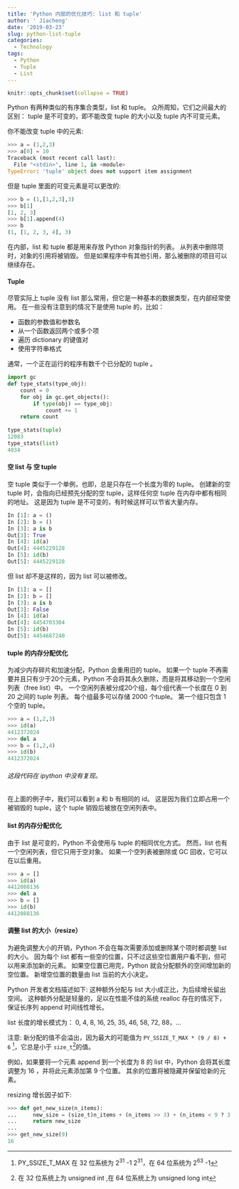```yaml
---
title: 'Python 内部的优化技巧: list 和 tuple'
author: ' Jiacheng'
date: '2019-03-23'
slug: python-list-tuple
categories:
  - Technology
tags:
  - Python
  - Tuple
  - List
---
```


```r
knitr::opts_chunk$set(collapse = TRUE)
```

Python 有两种类似的有序集合类型，list 和 tuple。 众所周知，它们之间最大的区别： tuple 是不可变的，即不能改变 tuple 的大小以及 tuple 内不可变元素。

你不能改变 tuple 中的元素:

```python
>>> a = (1,2,3)
>>> a[0] = 10
Traceback (most recent call last):
  File "<stdin>", line 1, in <module>
TypeError: 'tuple' object does not support item assignment
```

但是 tuple 里面的可变元素是可以更改的:

```python
>>> b = (1,[1,2,3],3)
>>> b[1]
[1, 2, 3]
>>> b[1].append(4)
>>> b
(1, [1, 2, 3, 4], 3)
```

在内部，list 和 tuple 都是用来存放 Python 对象指针的列表。 从列表中删除项时，对象的引用将被销毁。 但是如果程序中有其他引用，那么被删除的项目可以继续存在。

#### Tuple

尽管实际上 tuple 没有 list 那么常用，但它是一种基本的数据类型，在内部经常使用。
在一些没有注意到的情况下是使用 tuple 的，比如：

* 函数的参数值和参数名
* 从一个函数返回两个或多个项
* 遍历 dictionary 的键值对
* 使用字符串格式

通常，一个正在运行的程序有数千个已分配的 tuple 。

```python
import gc                                                               
def type_stats(type_obj):  
	count = 0 
	for obj in gc.get_objects():  
 		if type(obj) == type_obj: 
			count += 1 
 	return count 
                                                                       
type_stats(tuple)                                                       
12083
type_stats(list)                                                        
4034
 ```

#### 空 list 与 空 tuple

空 tuple 类似于一个单例，也即，总是只存在一个长度为零的 tuple。 创建新的空 tuple 时，会指向已经预先分配的空 tuple，这样任何空 tuple 在内存中都有相同的地址。 这是因为 tuple 是不可变的，有时候这样可以节省大量内存。

```python
In [1]: a = ()                                                                  
In [2]: b = ()                                                                  
In [3]: a is b                                                                  
Out[3]: True
In [4]: id(a)                                                                   
Out[4]: 4445229128
In [5]: id(b)                                                                   
Out[5]: 4445229128
```

但 list 却不是这样的，因为 list 可以被修改。

```python
In [1]: a = []                                                                  
In [2]: b = []                                                                  
In [3]: a is b                                                                  
Out[3]: False
In [4]: id(a)                                                                   
Out[4]: 4454703304
In [5]: id(b)                                                                   
Out[5]: 4454687240
```

#### tuple 的内存分配优化

为减少内存碎片和加速分配，Python 会重用旧的 tuple。 如果一个 tuple 不再需要并且只有少于20个元素，Python 不会将其永久删除，而是将其移动到一个空闲列表（free list）中。
一个空闲列表被分成20个组，每个组代表一个长度在 0 到 20 之间的 tuple 列表。 每个组最多可以存储 2000 个tuple。 第一个组只包含 1 个空的 tuple。

```python
>>> a = (1,2,3)
>>> id(a)
4412372024
>>> del a 
>>> b = (1,2,4)
>>> id(b)
4412372024
```

######  这段代码在 ipython 中没有复现。

在上面的例子中，我们可以看到 a 和 b 有相同的 id。 这是因为我们立即占用一个被销毁的 tuple，这个 tuple 销毁后被放在空闲列表中。

#### list 的内存分配优化
由于 list 是可变的，Python 不会使用与 tuple 的相同优化方式。 然而，list 也有一个空闲列表，但它只用于空对象。 如果一个空列表被删除或 GC 回收，它可以在以后重用。

```python
>>> a = []
>>> id(a)
4412088136
>>> del a
>>> b = []
>>> id(b)
4412088136
```

#### 调整 list 的大小（resize）

为避免调整大小的开销，Python 不会在每次需要添加或删除某个项时都调整 list 的大小。 因为每个 list 都有一些空的位置，只不过这些空位置用户看不到，但可以用来添加新的元素。 如果空位置已用完，Python 就会分配额外的空间增加新的空位置。 新增空位置的数量由 list  当前的大小决定。

Python 开发者文档描述如下:
这种额外分配与 list 大小成正比，为后续增长留出空间。 这种额外分配是轻量的，足以在性能不佳的系统 realloc  存在的情况下，保证长序列 append 时间线性增长。

list 长度的增长模式为： 0, 4, 8, 16, 25, 35, 46, 58, 72, 88，…

注意: 新分配的值不会溢出，因为最大的可能值为 `PY_SSIZE_T_MAX * (9 / 8) + 6` ^[PY_SSIZE_T_MAX 在 32 位系统为 2^31^ -1 $2^{31}$，在 64 位系统为 2^63^ -1]，它总是小于 `size_t`^[在 32 位系统上为 unsigned int ,在 64 位系统上为 unsigned long int]的值。

例如，如果要将一个元素 append 到一个长度为 8 的 list 中，Python 会将其长度调整为 16 ，并将此元素添加第 9 个位置。 其余的位置将被隐藏并保留给新的元素。

resizing 增长因子如下:

```python
>>> def get_new_size(n_items):
...     new_size = (size_t)n_items + (n_items >> 3) + (n_items < 9 ? 3 : 6);
...     return new_size
...
>>> get_new_size(9)
16
```






